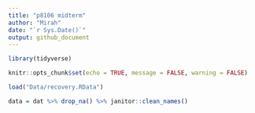 ```yaml
---
title: "p8106 midterm"
author: "Mirah"
date: "`r Sys.Date()`"
output: github_document
---
```


```r
library(tidyverse)

knitr::opts_chunk$set(echo = TRUE, message = FALSE, warning = FALSE)

```

```r
load("Data/recovery.RData")

data = dat %>% drop_na() %>% janitor::clean_names()

```

